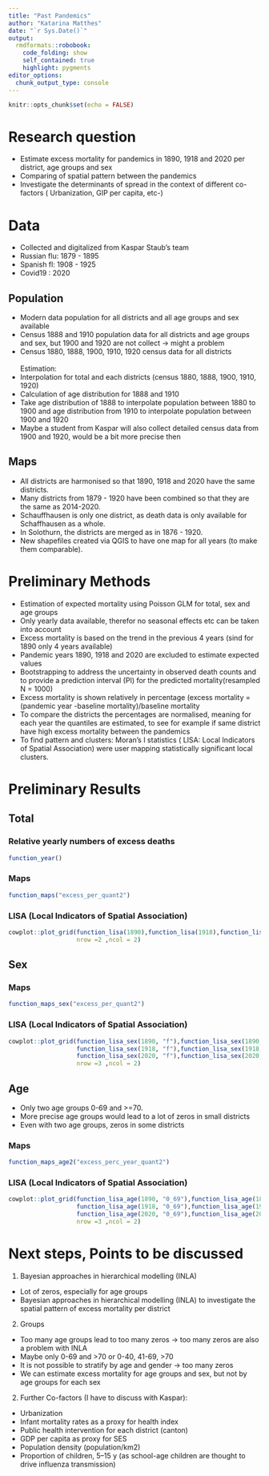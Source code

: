 ```yaml
---
title: "Past Pandemics"
author: "Katarina Matthes"
date: "`r Sys.Date()`"
output:
  rmdformats::robobook:
    code_folding: show
    self_contained: true
    highlight: pygments
editor_options: 
  chunk_output_type: console
---
```


```r
knitr::opts_chunk$set(echo = FALSE)
```

# Research question

* Estimate excess mortality for pandemics in 1890, 1918 and 2020 per district, age groups and sex
* Comparing of spatial pattern between the pandemics
* Investigate the determinants of spread in the context of different co-factors ( Urbanization, GIP per capita, etc-)

# Data

* Collected and digitalized from Kaspar Staub's team
* Russian flu: 1879 - 1895
* Spanish fl:  1908 - 1925
* Covid19 : 2020


<!-- ## Age -->

<!-- * Age groups aggregated so that there are the same in all years  (for death and population data) -->
<!-- * 1879 - 1885 only larger age groups and not separated by sex -->
<!-- * But total by sex available -->

<!-- ```{r} -->
<!-- load(paste0("../data/data_total.RData"))  -->
<!-- dat.age <- data_total %>% -->
<!--   mutate(Year = as.character(Year), -->
<!--     Year = as.numeric(Year))%>% -->
<!--   arrange(Year) -->

<!-- dat.tab.age <- as.data.frame.matrix(table(data_total$Year, data_total$age_group)) %>% -->
<!--   mutate(Year = row.names(.)) %>% -->
<!--   mutate_if(is.integer, ~ if_else(.>0,"1", "0")) %>% -->
<!--   mutate(Year = as.numeric(Year)) %>% -->
<!--   arrange(Year) %>% -->
<!--   select(Year, `0_4`, `5_14`:`>60`, `0_19`:`60_69`, `>70`) -->

<!-- dat.tab.age %>% -->
<!--   kbl(row.names = F) %>% -->
<!--   kable_material(c("striped", "hover"),full_width = F,position = "left") -->
<!-- ``` -->

## Population

* Modern data population for all districts and all age groups and sex available
* Census 1888 and 1910 population data for all districts and age groups and sex, but 1900 and 1920 are not collect ->  might a problem
* Census 1880, 1888, 1900, 1910, 1920  census data for all districts
<br />
<br />
Estimation:
* Interpolation for total and each districts (census 1880, 1888, 1900, 1910, 1920)
* Calculation of age distribution for 1888 and 1910
* Take age distribution of 1888 to interpolate population between 1880 to 1900 and age distribution from 1910 to interpolate population between 1900 and 1920
* Maybe a student from Kaspar will also collect detailed census data from 1900 and 1920, would be a bit more precise then

## Maps

* All districts are harmonised so that 1890, 1918 and 2020 have the same districts.
* Many districts from 1879 - 1920 have been combined so that they are the same as 2014-2020.
* Schauffhausen is only one district, as death data is only available for Schaffhausen as a whole.
* In Solothurn, the districts are merged as in 1876 - 1920.
* New shapefiles created via QGIS to have one map for all years (to make them comparable).

# Preliminary Methods
* Estimation of expected mortality using Poisson GLM for total, sex and age groups
* Only yearly data available, therefor no seasonal effects etc can be taken into account
* Excess mortality is based on the trend in the previous 4 years (sind for 1890 only 4 years available)
* Pandemic years 1890, 1918 and 2020 are excluded to estimate expected values
* Bootstrapping to address the uncertainty in observed death counts and to provide a prediction interval (PI) for the predicted mortality(resampled N = 1000)
* Excess mortality is shown relatively in percentage (excess mortality = (pandemic year -baseline mortality)/baseline mortality
* To compare the districts the percentages are normalised, meaning for each year the quantiles are estimated, to see for example if same district have high excess mortality between the pandemics
* To find pattern and clusters: Moran’s I statistics ( LISA: Local Indicators of Spatial Association) were user mapping statistically significant local clusters.


# Preliminary Results

## Total

### Relative yearly numbers of excess deaths
```r
function_year()
```

### Maps
```r
function_maps("excess_per_quant2")
```

### LISA (Local Indicators of Spatial Association)
```r
cowplot::plot_grid(function_lisa(1890),function_lisa(1918),function_lisa(2020),
                   nrow =2 ,ncol = 2)
```

## Sex

<!-- ### Women -Relative yearly numbers of excess deaths -->
<!-- ```{r, echo=FALSE,message=FALSE,fig.height = 30,  fig.width = 10} -->
<!-- function_year_sex(Sex="f") -->
<!-- ``` -->

<!-- ### Men -Relative yearly numbers of excess deaths -->
<!-- ```{r, echo=FALSE,message=FALSE,fig.height = 30,  fig.width = 10} -->
<!-- function_year_sex(Sex="m") -->
<!-- ``` -->

### Maps
```r
function_maps_sex("excess_per_quant2")
```

### LISA (Local Indicators of Spatial Association)
```r
cowplot::plot_grid(function_lisa_sex(1890, "f"),function_lisa_sex(1890, "m"),
                   function_lisa_sex(1918, "f"),function_lisa_sex(1918, "m"),
                   function_lisa_sex(2020, "f"),function_lisa_sex(2020, "m"),
                   nrow =3 ,ncol = 2)
```

## Age
* Only two age groups 0-69 and >=70.
* More precise age groups would lead to a lot of zeros in small districts
* Even with two age groups, zeros in some districts

<!-- ### 0-19 - Relative yearly numbers of excess deaths -->
<!-- ```{r, echo=FALSE,message=FALSE,fig.height = 30,  fig.width = 10} -->
<!-- function_year_age(Age="0_19") -->
<!-- ``` -->

<!-- ### 20-49 - Relative yearly numbers of excess deaths -->
<!-- ```{r, echo=FALSE,message=FALSE,fig.height = 30,  fig.width = 10} -->
<!-- function_year_age(Age="20_49") -->
<!-- ``` -->

<!-- ### 50-69 - Relative yearly numbers of excess deaths -->
<!-- ```{r, echo=FALSE,message=FALSE,fig.height = 30,  fig.width = 10} -->
<!-- function_year_age(Age="50_69") -->
<!-- ``` -->

<!-- ### >=70 - Relative yearly numbers of excess deaths -->
<!-- ```{r, echo=FALSE,message=FALSE,fig.height = 30,  fig.width = 10} -->
<!-- function_year_age(Age=">70") -->
<!-- ``` -->

### Maps
```r
function_maps_age2("excess_perc_year_quant2")
```

### LISA (Local Indicators of Spatial Association)
```r
cowplot::plot_grid(function_lisa_age(1890, "0_69"),function_lisa_age(1890, ">70"),
                   function_lisa_age(1918, "0_69"),function_lisa_age(1918, ">70"),
                   function_lisa_age(2020, "0_69"),function_lisa_age(2020, ">70"),
                   nrow =3 ,ncol = 2)
```

# Next steps, Points to be discussed

1. Bayesian approaches in hierarchical modelling (INLA)
  * Lot of zeros, especially for age groups
  * Bayesian approaches in hierarchical modelling (INLA) to investigate the spatial pattern of excess mortality per district
2. Groups
 * Too many age groups lead to too many zeros -> too many zeros are also a problem with INLA
 * Maybe only 0-69 and >70 or 0-40, 41-69, >70
 * It is not possible to stratify by age and gender -> too many zeros
 * We can estimate excess mortality for age groups and sex, but not by age groups for each sex
2. Further Co-factors (I have to discuss with Kaspar):
 * Urbanization
 * Infant mortality rates as a proxy for health index
 * Public health intervention for each district (canton)
 * GDP per capita as proxy for SES
 * Population density (population/km2)
 * Proportion of children, 5–15 y (as school-age children are thought to drive influenza transmission)
 





